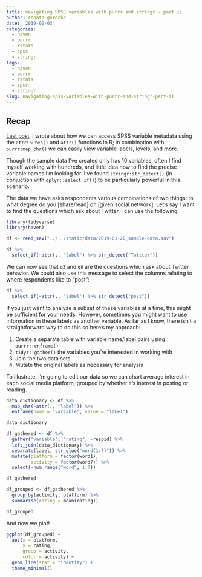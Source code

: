 ```yaml
---
title: navigating SPSS variables with purrr and stringr - part ii
author: renata gerecke
date: '2019-02-03'
categories:
  - haven
  - purrr
  - rstats
  - spss
  - stringr
tags:
  - haven
  - purrr
  - rstats
  - spss
  - stringr
slug: navigating-spss-variables-with-purrr-and-stringr-part-ii
---
```



## Recap

[Last post](https://renatagerecke.netlify.com/post/navigating-spss-data-with-purrr-and-stringr/), I wrote about how we can access SPSS variable metadata using the `attributes()` and `attr()` functions in R; in combination with `purrr:map_chr()` we can easily view variable labels, levels, and more. 

Though the sample data I've created only has 10 variables, often I find myself working with hundreds, and little idea how to find the precise variable names I'm looking for. I've found `stringr:str_detect()` (in conjuction with `dplyr::select_if()`) to be particularly powerful in this scenario. 

The data we have asks respondents various combinations of two things: to what degree do you [share/read] on [given social network]. Let's say I want to find the questions which ask about Twitter. I can use the following:

```r
library(tidyverse)
library(haven)

df <- read_sav("../../static/data/2019-01-20_sample-data.sav")

df %>%
  select_if(~attr(., "label") %>% str_detect("Twitter"))

```


We can now see that `q3` and `q8` are the questions which ask about Twitter behavior. We could also use this message to select the columns relating to where respondents like to "post":

```r
df %>%
  select_if(~attr(., "label") %>% str_detect("post"))
```

If you just want to analyze a subset of these variables at a time, this might be sufficient for your needs. However, sometimes you might want to use information in these labels as another variable. As far as I know, there isn't a straightforward way to do this so here's my approach:

1. Create a separate table with variable name/label pairs using `purrr::enframe()`
2. `tidyr::gather()` the variables you're interested in working with
3. Join the two data sets
4. Mutate the original labels as necessary for analysis

To illustrate, I'm going to edit our data so we can chart average interest in each social media platform, grouped by whether it's interest in posting or reading. 

```r
data_dictionary <- df %>%
  map_chr(~attr(., "label")) %>%
  enframe(name = "variable", value = "label")

data_dictionary

df_gathered <- df %>%
  gather("variable", "rating", -respid) %>%
  left_join(data_dictionary) %>%
  separate(label, str_glue("word{1:7}")) %>%
  mutate(platform = factor(word1),
         activity = factor(word7)) %>%
  select(-num_range("word", 1:7))

df_gathered

df_grouped <- df_gathered %>%
  group_by(activity, platform) %>%
  summarise(rating = mean(rating))

df_grouped
```

And now we plot!

```r
ggplot(df_grouped) +
  aes(x = platform,
      y = rating,
      group = activity,
      color = activity) +
  geom_line(stat = "identity") +
  theme_minimal()
```

